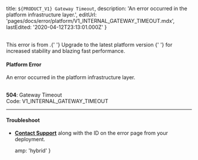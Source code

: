 
  title: `${PRODUCT_V1} Gateway Timeout`,
  description: 'An error occurred in the platform infrastructure layer.',
  editUrl: 'pages/docs/error/platform/V1_INTERNAL_GATEWAY_TIMEOUT.mdx',
  lastEdited: '2020-04-12T23:13:01.000Z'
}

<br />

<Note type="warning">
  This error is from <ProductNameV1 />.{' '}
  <Link href="https://zeit.co/guides/migrate-to-zeit-now">
    Upgrade to the latest platform version
  </Link>{' '}
  for increased stability and blazing fast performance.
</Note>

#### Platform Error

An error occurred in the <ProductNameV1 /> platform infrastructure layer.

<br />

<Note label={false}>
  <b>504</b>: Gateway Timeout
  <br />
  Code: <InlineCode>V1_INTERNAL_GATEWAY_TIMEOUT</InlineCode>
</Note>

---

#### Troubleshoot

- **[Contact Support](mailto:support@zeit.co)** along with the ID on the error page from your deployment.


  amp: 'hybrid'
}
